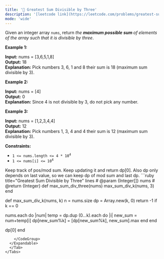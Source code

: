 ```yaml
---
title: '🧀 Greatest Sum Divisible by Three'
description: '[leetcode link](https://leetcode.com/problems/greatest-sum-divisible-by-three/description/)'
mode: 'wide'
---
```

<Tabs>
  <Tab title="Question" icon="circle-question" iconType="regular">
    <Card>
      <p>Given an integer array <code>nums</code>, return <em>the <strong>maximum possible sum </strong>of elements of the array such that it is divisible by three</em>.</p>   <p><strong class="example">Example 1:</strong></p>   <strong>Input:</strong> nums = [3,6,5,1,8] <br/> <strong>Output:</strong> 18 <br/> <strong>Explanation:</strong> Pick numbers 3, 6, 1 and 8 their sum is 18 (maximum sum divisible by 3).  <p><strong class="example">Example 2:</strong></p>   <strong>Input:</strong> nums = [4] <br/> <strong>Output:</strong> 0 <br/> <strong>Explanation:</strong> Since 4 is not divisible by 3, do not pick any number.   <p><strong class="example">Example 3:</strong></p>   <strong>Input:</strong> nums = [1,2,3,4,4] <br/> <strong>Output:</strong> 12 <br/> <strong>Explanation:</strong> Pick numbers 1, 3, 4 and 4 their sum is 12 (maximum sum divisible by 3).    <p><strong>Constraints:</strong></p>  <ul>  <li><code>1 &lt;= nums.length &lt;= 4 * 10<sup>4</sup></code></li>  <li><code>1 &lt;= nums[i] &lt;= 10<sup>4</sup></code></li> </ul> 
    </Card>
  </Tab>
  <Tab title="Solution" icon="lightbulb" iconType="regular" >
    <Card>
      Keep track of pos/mod sum. Keep updating it and return dp[0]. Also dp only depends on last value, so we can keep dp of mod sum and last dp.
    </Card>
  <Expandable title="code">
    <CodeGroup dropdown>
```ruby title="Greatest Sum Divisible by Three" lines
# @param {Integer[]} nums
# @return {Integer}
def max_sum_div_three(nums)
  max_sum_div_k(nums, 3)
end

def max_sum_div_k(nums, k)
  n = nums.size
  dp = Array.new(k, 0)
  return -1 if k == 0

  nums.each do |num|
    temp = dp.dup
    (0...k).each do |i|
      new_sum = num+temp[i]
      dp[new_sum%k] = [dp[new_sum%k], new_sum].max
    end
  end

  dp[0]
end
```
    </CodeGroup>
  </Expandable>
  </Tab>
</Tabs>